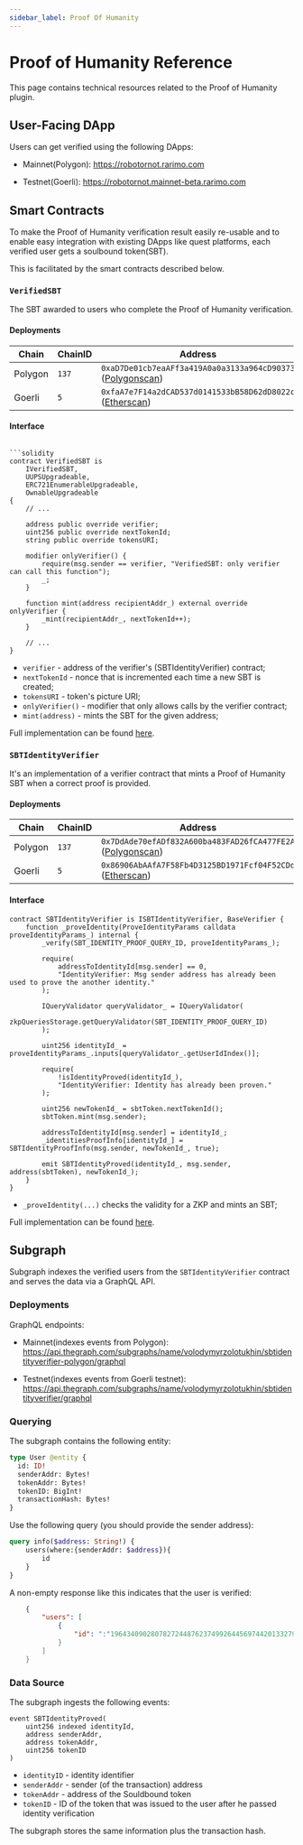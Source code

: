 ```yaml
---
sidebar_label: Proof Of Humanity
---
```


# Proof of Humanity Reference

This page contains technical resources related to the Proof of Humanity plugin.

## User-Facing DApp

Users can get verified using the following DApps:

- Mainnet(Polygon): https://robotornot.rarimo.com

- Testnet(Goerli): https://robotornot.mainnet-beta.rarimo.com

##  Smart Contracts

To make the Proof of Humanity verification result easily re-usable and to enable easy integration with existing DApps like quest platforms, each verified user gets a soulbound token(SBT).

This is facilitated by the smart contracts described below.

<!-- TODO: add SBT entanglement -->

### `VerifiedSBT`

The SBT awarded to users who complete the Proof of Humanity verification.

#### Deployments

|Chain| ChainID| Address|
| --- | --- | --- |
| Polygon | `137` | `0xaD7De01cb7eaAFf3a419A0a0a3133a964cD90373` \([Polygonscan](https://polygonscan.com/address/0xaD7De01cb7eaAFf3a419A0a0a3133a964cD90373)\) |
| Goerli | `5` | `0xfaA7e7F14a2dCAD537d0141533bB58D62dD8022c` \([Etherscan](https://goerli.etherscan.io/address/0xfaA7e7F14a2dCAD537d0141533bB58D62dD8022c)\) |

#### Interface

```solidity

```solidity
contract VerifiedSBT is
    IVerifiedSBT,
    UUPSUpgradeable,
    ERC721EnumerableUpgradeable,
    OwnableUpgradeable
{
    // ...

    address public override verifier;
    uint256 public override nextTokenId;
    string public override tokensURI;

    modifier onlyVerifier() {
        require(msg.sender == verifier, "VerifiedSBT: only verifier can call this function");
        _;
    }

    function mint(address recipientAddr_) external override onlyVerifier {
        _mint(recipientAddr_, nextTokenId++);
    }

    // ...
}
```

- `verifier` - address of the verifier's (SBTIdentityVerifier) contract;
- `nextTokenId` - nonce that is incremented each time a new SBT is created;
- `tokensURI` - token's picture URI;
- `onlyVerifier()` -  modifier that only allows calls by the verifier contract;
- `mint(address)` - mints the SBT for the given address;

Full implementation can be found [here](https://gitlab.com/rarimo/identity/contracts/-/blob/master/contracts/tokens/VerifiedSBT.sol?ref_type=heads).

### `SBTIdentityVerifier`

It's an implementation of a verifier contract that mints a Proof of Humanity SBT when a correct proof is provided.

#### Deployments

|Chain| ChainID| Address|
| --- | --- | --- |
| Polygon | `137` | `0x7DdAde70efADf832A600ba483FAD26fCA477FE2A` \([Polygonscan](https://polygonscan.com/address/0x7DdAde70efADf832A600ba483FAD26fCA477FE2A)\) |
| Goerli | `5` | `0x86906AbAAfA7F58Fb4D3125BD1971Fcf04F52CDd` \([Etherscan](https://goerli.etherscan.io/address/0x86906AbAAfA7F58Fb4D3125BD1971Fcf04F52CDd)\) |

#### Interface

```solidity
contract SBTIdentityVerifier is ISBTIdentityVerifier, BaseVerifier {
    function _proveIdentity(ProveIdentityParams calldata proveIdentityParams_) internal {
        _verify(SBT_IDENTITY_PROOF_QUERY_ID, proveIdentityParams_);

        require(
            addressToIdentityId[msg.sender] == 0,
            "IdentityVerifier: Msg sender address has already been used to prove the another identity."
        );

        IQueryValidator queryValidator_ = IQueryValidator(
            zkpQueriesStorage.getQueryValidator(SBT_IDENTITY_PROOF_QUERY_ID)
        );

        uint256 identityId_ = proveIdentityParams_.inputs[queryValidator_.getUserIdIndex()];

        require(
            !isIdentityProved(identityId_),
            "IdentityVerifier: Identity has already been proven."
        );

        uint256 newTokenId_ = sbtToken.nextTokenId();
        sbtToken.mint(msg.sender);

        addressToIdentityId[msg.sender] = identityId_;
        _identitiesProofInfo[identityId_] = SBTIdentityProofInfo(msg.sender, newTokenId_, true);

        emit SBTIdentityProved(identityId_, msg.sender, address(sbtToken), newTokenId_);
    }
}
```

- `_proveIdentity(...)` checks the validity for a ZKP and mints an SBT;

Full implementation can be found [here](https://gitlab.com/rarimo/identity/contracts/-/blob/master/contracts/verifiers/SBTIdentityVerifier.sol?ref_type=heads).

## Subgraph

Subgraph indexes the verified users from the `SBTIdentityVerifier` contract and serves the data via a GraphQL API.


### Deployments

GraphQL endpoints:

- Mainnet(indexes events from Polygon): https://api.thegraph.com/subgraphs/name/volodymyrzolotukhin/sbtidentityverifier-polygon/graphql

- Testnet(indexes events from Goerli testnet): https://api.thegraph.com/subgraphs/name/volodymyrzolotukhin/sbtidentityverifier/graphql

### Querying

The subgraph contains the following entity:

```graphql
type User @entity {
  id: ID!
  senderAddr: Bytes!
  tokenAddr: Bytes!
  tokenID: BigInt!
  transactionHash: Bytes!
}
```

Use the following query (you should provide the sender address):

```graphql
query info($address: String!) {
    users(where:{senderAddr: $address}){
        id
    }
}
```
A non-empty response like this indicates that the user is verified:

```json
    {
        "users": [
            {
                "id": ":"19643409028078272448762374992644569744201332795590556384983511405206634497"
            }
        ]
    }
```

### Data Source

The subgraph ingests the following events:

```solidity
event SBTIdentityProved(
    uint256 indexed identityId,
    address senderAddr,
    address tokenAddr,
    uint256 tokenID
)
```

- `identityID` - identity identifier
- `senderAddr` - sender (of the transaction) address
- `tokenAddr` - address of the Souldbound token
- `tokenID` - ID of the token that was issued to the user after he passed identity verification

The subgraph stores the same information plus the transaction hash.
